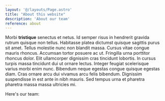 ```yaml
---
layout: '@/layouts/Page.astro'
title: "About this website"
description: 'About our team'
reference: about
---
```


Morbi **tristique** senectus et netus. Id semper risus in hendrerit gravida rutrum quisque non
tellus. Habitasse platea dictumst quisque sagittis purus sit amet. Tellus molestie nunc non
blandit massa. Cursus vitae congue mauris rhoncus. Accumsan tortor posuere ac ut. Fringilla urna
porttitor rhoncus dolor. Elit ullamcorper dignissim cras tincidunt lobortis. In cursus turpis
massa tincidunt dui ut ornare lectus. Integer feugiat scelerisque varius morbi enim nunc.
Bibendum neque egestas congue quisque egestas diam. Cras ornare arcu dui vivamus arcu felis
bibendum. Dignissim suspendisse in est ante in nibh mauris. Sed tempus urna et pharetra pharetra
massa massa ultricies mi.

Here's our team:

<PeopleList />